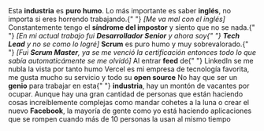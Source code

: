 <TextWithEmoji emoji="👀">
  Esta <strong>industria</strong> es <strong>puro humo</strong>. Lo más importante es
  saber <strong>inglés</strong>, no importa si eres horrendo trabajando.{" "}
  <i>[Me va mal con el inglés]</i>
</TextWithEmoji>
<TextWithEmoji emoji="😐">
  Constantemente tengo el <strong>síndrome del impostor</strong> y siento que no se nada.{" "}
  <i>
    [En mi actual trabajo fui <strong>Desarrollador Senior</strong> y ahora soy{" "}
    <strong>Tech Lead</strong> y no se como lo logré]
  </i>
</TextWithEmoji>
<TextWithEmoji emoji="😴">
  <strong>Scrum</strong> es puro humo y muy sobrevalorado.{" "}
  <i>
    [Fui <strong>Scrum Master</strong>, ya se me venció la certificación entonces todo lo
    que sabía automaticámente se me olvidó]
  </i>
</TextWithEmoji>
<TextWithEmoji emoji="🤡">
  Al entrar <strong>feed</strong> de{" "}
  <Link href="https://www.linkedin.com/in/diegofrayo">LinkedIn</Link> se me nubla la vista
  por tanto humo
</TextWithEmoji>
<TextWithEmoji emoji="❤️">
  <Link href="https://www.vercel.com">Vercel</Link> es mi empresa de tecnología favorita,
  me gusta mucho su servicio y todo su <strong>open source</strong>
</TextWithEmoji>
<TextWithEmoji emoji="🤷‍♂️">
  No hay que ser un <strong>genio</strong> para trabajar en esta{" "}
  <strong>industria</strong>, hay un montón de vacantes por ocupar. Aunque hay una gran
  cantidad de personas que están haciendo cosas increíblemente complejas como mandar
  cohetes a la luna o crear el nuevo <strong>Facebook</strong>, la mayoría de gente como
  yo está haciendo aplicaciones que se rompen cuando más de 10 personas la usan al mismo
  tiempo
</TextWithEmoji>
